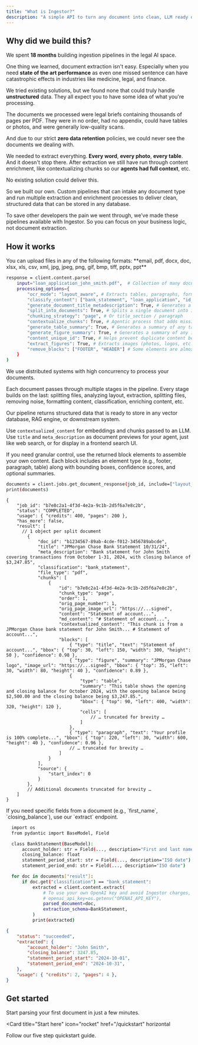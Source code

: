 ```yaml
---
title: "What is Ingestor?"
description: "A simple API to turn any document into clean, LLM ready data"
---
```


## Why did we build this?
We spent **18 months** building ingestion pipelines in the legal AI space.

One thing we learned, document extraction isn't easy. Especially when you need **state of the art performance** as even one missed sentence can have catastrophic effects in industries like medicine, legal, and finance.

We tried existing solutions, but we found none that could truly handle **unstructured** data. They all expect you to have some idea of what you're processing.

The documents we processed were legal briefs containing thousands of pages per PDF. They were in no order, had no appendix, could have tables or photos, and were generally low-quality scans.

And due to our strict **zero data retention** policies, we could never see the documents we dealing with.

We needed to extract everything. **Every word**, **every photo**, **every table**. And it doesn't stop there. After extraction we still have run through content enrichment, like contextualizing chunks so our **agents had full context**, etc.

No existing solution could deliver this.

So we built our own. Custom pipelines that can intake any document type and run multiple extraction and enrichment processes to deliver clean, structured data that can be stored in any database.

To save other developers the pain we went through, we’ve made these pipelines available with Ingestor. So you can focus on your business logic, not document extraction.

## How it works 


<Steps>

<Step title="Input a document">
  You can upload files in any of the following formats:  
  **email, pdf, docx, doc, xlsx, xls, csv, xml, jpg, jpeg, png, gif, bmp, tiff, pptx, ppt**

  ```bash Python
  response = client.content.parse(
      input="loan_application_john_smith.pdf",  # Collection of many documents in 1 PDF
      processing_options={
          "ocr_mode": "layout_aware", # Extracts tables, paragraphs, forms, signatures, etc.
          "classify_content": ["bank_statement", "loan_application", "id_document", "other"],  # Choose optional classifications to assign to docs
          "generate_document_title_metadescription": True, # Generates a title and meta description for semantic search, RAG, and frontend UI.
          "split_into_documents": True, # Splits a single document into its individual components (e.g., bank statement, ID document, etc.)
          "chunking_strategy": "page", # Or title_section / paragraph
          "contextualize_chunks": True, # Agentic process that adds missing context to each chunk so it can stand alone.
          "generate_table_summary": True, # Generates a summary of any tables found. Helps with search retrieval accuracy.
          "generate_figure_summary": True, # Generates a summary of any images found. Helps with search retrieval accuracy.
          "content_unique_id": True, # Helps prevent duplicate content being stored in your database (it happens). 
          "extract_figures": True, # Extracts images (photos, logos, etc.) embedded in documents
          "remove_blocks": ["FOOTER", "HEADER"] # Some elements are almost always noise that can distract an LLM
      }
  )
  ```
</Step>

<Step title="Pipeline processing">
We use distributed systems with high concurrency to process your documents. 

Each document passes through multiple stages in the pipeline. Every stage builds on the last: splitting files, analyzing layout, extraction, splitting files, removing noise, formatting content, classification, enriching content, etc.

</Step>

<Step title="LLM ready data">
Our pipeline returns structured data that is ready to store in any vector database, RAG engine, or downstream system.  

Use `contextualized_content` for embeddings and chunks passed to an LLM. Use `title` and `meta_description` as document previews for your agent, just like web search, or for display in a frontend search UI.  

If you need granular control, use the returned block elements to assemble your own content. Each block includes an element type (e.g., footer, paragraph, table) along with bounding boxes, confidence scores, and optional summaries.  

  ```bash Python
  documents = client.jobs.get_document_response(job_id, include=["layout_bbox", "blocks", "document_images"])
  print(documents)
  ```

```jsonc response
{
    "job_id": "b7e8c2a1-4f3d-4e2a-9c1b-2d5f6a7e8c2b",
    "status": "COMPLETED",
    "usage": { "credits": 400, "pages": 200 },
    "has_more": false,
    "result": [
      // 1 object per split document
        {
            "doc_id": "b1234567-89ab-4cde-f012-3456789abcde",
            "title": "JPMorgan Chase Bank Statement 10/31/24",
            "meta_description": "Bank statement for John Smith covering transactions from October 1-31, 2024, with closing balance of $3,247.85",
            "classification": "bank_statement",
            "file_type": "pdf",
            "chunks": [
                {
                    "id": "b7e8c2a1-4f3d-4e2a-9c1b-2d5f6a7e8c2b",
                    "chunk_type": "page",
                    "order": 1,
                    "orig_page_number": 1,
                    "orig_page_image_url": "https://...signed", 
                    "content": "Statement of account...",
                    "md_content": "# Statement of account...",
                    "contextualized_content": "This chunk is from a JPMorgan Chase bank statement for John Smith... # Statement of account...",
                    "blocks": [
                        { "type": "title", "text": "Statement of account...", "bbox": { "top": 30, "left": 150, "width": 300, "height": 50 }, "confidence": 0.98 },
                        { "type": "figure", "summary": "JPMorgan Chase logo", "image_url": "https://...signed", "bbox": { "top": 35, "left": 30, "width": 80, "height": 40 }, "confidence": 0.89 },
                        { 
                            "type": "table", 
                            "summary": "This table shows the opening and closing balance for October 2024, with the opening balance being $2,500.00 and the closing balance being $3,247.85.", 
                            "bbox": { "top": 90, "left": 400, "width": 320, "height": 120 }, 
                            "cells": [
                                // … truncated for brevity …
                            ] 
                        },
                        { "type": "paragraph", "text": "Your profile is 100% complete...", "bbox": { "top": 220, "left": 30, "width": 600, "height": 40 }, "confidence": 0.96 },
                        // … truncated for brevity …
                    ]
                }
            ],
            "source": {
                "start_index": 0
            }
        },
        // Additional documents truncated for brevity …
    ]
}
```
</Step>
<Step title="Extracting structured outputs">
If you need specific fields from a document (e.g., `first_name`, `closing_balance`), use our `extract` endpoint. 

```bash Python
  import os
  from pydantic import BaseModel, Field

  class BankStatement(BaseModel):
      account_holder: str = Field(..., description="First and last name")
      closing_balance: float
      statement_period_start: str = Field(..., description="ISO date")
      statement_period_end: str = Field(..., description="ISO date")

  for doc in documents["result"]:
      if doc.get("classification") == "bank_statement":
          extracted = client.content.extract(
              # To use your own OpenAI key and avoid Ingestor charges, uncomment the next line:
              # openai_api_key=os.getenv("OPENAI_API_KEY"),
              parsed_document=doc,
              extraction_schema=BankStatement,
          )
          print(extracted)
  ```


```json response
{
    "status": "succeeded",
    "extracted": {
        "account_holder": "John Smith",
        "closing_balance": 3247.85,
        "statement_period_start": "2024-10-01",
        "statement_period_end": "2024-10-31",
    },
    "usage": { "credits": 2, "pages": 4 },
}
```

</Step>

</Steps>




## Get started

Start parsing your first document in just a few minutes.

<Card
  title="Start here"
  icon="rocket"
  href="/quickstart"
  horizontal
>
  Follow our five step quickstart guide.
</Card>
